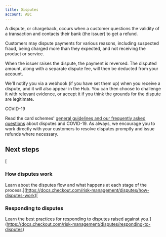 ```yaml
---
title: Disputes
account: ABC
---
```


A dispute, or chargeback, occurs when a customer questions the validity of a transaction and contacts their bank (the issuer) to get a refund.

Customers may dispute payments for various reasons, including suspected fraud, being charged more than they expected, and not receiving the product or service.

When the issuer raises the dispute, the payment is reversed. The disputed amount, along with a separate dispute fee, will then be deducted from your account.

We'll notify you via a webhook (if you have set them up) when you receive a dispute, and it will also appear in the Hub. You can then choose to challenge it with relevant evidence, or accept it if you think the grounds for the dispute are legitimate.

COVID-19

Read the card schemes' [general guidelines and our frequently asked questions](/display/DOCS/Disputes+and+COVID-19) about disputes and COVID-19. As always, we encourage you to work directly with your customers to resolve disputes promptly and issue refunds where necessary.

Next steps
----------

[

### How disputes work

Learn about the disputes flow and what happens at each stage of the process.](https://docs.checkout.com/risk-management/disputes/how-disputes-work)[

### Responding to disputes

Learn the best practices for responding to disputes raised against you.](https://docs.checkout.com/risk-management/disputes/responding-to-disputes)
